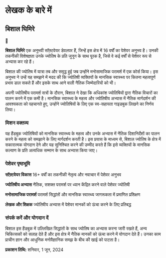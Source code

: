 # लेखक के बारे में {.unnumbered}

::: {.author-container}

::: {.author-profile}

## बिशाल घिमिरे

::: {.author-image-placeholder}
🌟
:::

::: {.author-bio}

**बिशाल घिमिरे** एक अनुभवी सॉफ़्टवेयर डेवलपर हैं, जिन्हें इस क्षेत्र में 16 वर्षों का पेशेवर अनुभव है। उनकी तकनीकी विशेषज्ञता उनके ज्योतिष के प्रति जुनून के साथ पूरक है, जिसे वे कई वर्षों से पेशेवर रूप से अभ्यास कर रहे हैं।

बिशाल की ज्योतिष में यात्रा तब और समृद्ध हुई जब उन्होंने मनोसामाजिक परामर्श में एक कोर्स किया। इस अनुभव ने उन्हें यह समझने में मदद की कि ज्योतिषी व्यक्तियों के मानसिक स्वास्थ्य पर कितना महत्वपूर्ण प्रभाव डाल सकते हैं और इसके साथ आने वाली नैतिक जिम्मेदारियों को भी।

अपनी ज्योतिषीय परामर्श सत्रों के दौरान, बिशाल ने देखा कि अधिकांश ज्योतिषियों द्वारा नैतिक विचारों का पालन करने में एक कमी है। मानसिक स्वास्थ्य के महत्व और ज्योतिषीय अभ्यास में नैतिक मार्गदर्शन की आवश्यकता को पहचानते हुए, उन्होंने ज्योतिषियों के लिए एक स्व-सहायता गाइडबुक लिखने का निर्णय लिया।

:::

:::

::: {.author-mission}

### **मिशन वक्तव्य**

यह हैंडबुक ज्योतिषियों को मानसिक स्वास्थ्य के महत्व और उनके अभ्यास में नैतिक दिशानिर्देशों का पालन करने के महत्व को समझाने के लिए मार्गदर्शन करती है। इस प्रयास के माध्यम से, बिशाल ज्योतिष के क्षेत्र में सकारात्मक योगदान देने और यह सुनिश्चित करने की उम्मीद करते हैं कि इसे व्यक्तियों के मानसिक कल्याण के प्रति अत्यधिक सम्मान के साथ अभ्यास किया जाए।

:::

::: {.author-expertise}

### **पेशेवर पृष्ठभूमि**

::: {.expertise-grid}

::: {.expertise-item}
**सॉफ़्टवेयर विकास**
16+ वर्षों का तकनीकी नेतृत्व और नवाचार में पेशेवर अनुभव
:::

::: {.expertise-item}
**ज्योतिषीय अभ्यास**
नैतिक, सशक्त परामर्श पर ध्यान केंद्रित करने वाले पेशेवर ज्योतिषी
:::

::: {.expertise-item}
**मनोसामाजिक परामर्श**
परामर्श सिद्धांतों और मानसिक स्वास्थ्य जागरूकता में प्रमाणित प्रशिक्षण
:::

::: {.expertise-item}
**लेखक और शिक्षक**
ज्योतिषीय अभ्यास में पेशेवर मानकों को ऊंचा करने के लिए प्रतिबद्ध
:::

:::

:::

::: {.author-contact}

### **संपर्क करें और योगदान दें**

बिशाल इस हैंडबुक में उल्लिखित सिद्धांतों के साथ ज्योतिष का अभ्यास करना जारी रखते हैं, अन्य चिकित्सकों को सलाह देते हैं और इस क्षेत्र में नैतिक मानकों को ऊंचा करने में योगदान देते हैं। उनका काम प्राचीन ज्ञान और आधुनिक मनोवैज्ञानिक समझ के बीच की खाई को पाटता है।

**प्रकाशन तिथि:** शनिवार, 1 जून, 2024

:::

:::
